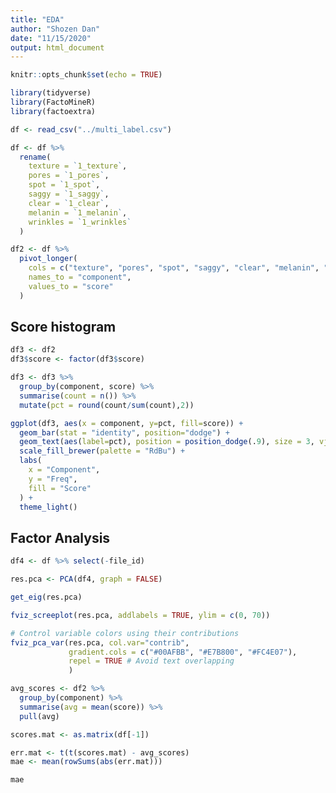 ```yaml
---
title: "EDA"
author: "Shozen Dan"
date: "11/15/2020"
output: html_document
---
```


```r
knitr::opts_chunk$set(echo = TRUE)
```

```r
library(tidyverse)
library(FactoMineR)
library(factoextra)
```

```r
df <- read_csv("../multi_label.csv")

df <- df %>%
  rename(
    texture = `1_texture`,
    pores = `1_pores`,
    spot = `1_spot`,
    saggy = `1_saggy`,
    clear = `1_clear`,
    melanin = `1_melanin`,
    wrinkles = `1_wrinkles`
  )

df2 <- df %>%
  pivot_longer(
    cols = c("texture", "pores", "spot", "saggy", "clear", "melanin", "wrinkles"),
    names_to = "component",
    values_to = "score"
  )
```

## Score histogram
```r
df3 <- df2
df3$score <- factor(df3$score)

df3 <- df3 %>% 
  group_by(component, score) %>%
  summarise(count = n()) %>% 
  mutate(pct = round(count/sum(count),2))

ggplot(df3, aes(x = component, y=pct, fill=score)) + 
  geom_bar(stat = "identity", position="dodge") + 
  geom_text(aes(label=pct), position = position_dodge(.9), size = 3, vjust = -.5) + 
  scale_fill_brewer(palette = "RdBu") + 
  labs(
    x = "Component",
    y = "Freq",
    fill = "Score"
  ) +
  theme_light()
```

## Factor Analysis
```r
df4 <- df %>% select(-file_id)

res.pca <- PCA(df4, graph = FALSE)

get_eig(res.pca)

fviz_screeplot(res.pca, addlabels = TRUE, ylim = c(0, 70))
```

```r
# Control variable colors using their contributions
fviz_pca_var(res.pca, col.var="contrib",
             gradient.cols = c("#00AFBB", "#E7B800", "#FC4E07"),
             repel = TRUE # Avoid text overlapping
             )
```

```r
avg_scores <- df2 %>%
  group_by(component) %>%
  summarise(avg = mean(score)) %>% 
  pull(avg)

scores.mat <- as.matrix(df[-1])

err.mat <- t(t(scores.mat) - avg_scores)
mae <- mean(rowSums(abs(err.mat)))

mae
```

